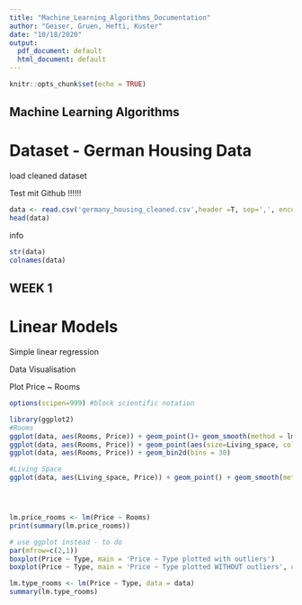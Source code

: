 ```yaml
---
title: "Machine_Learning_Algorithms_Documentation"
author: "Geiser, Gruen, Hefti, Kuster"
date: "10/18/2020"
output:
  pdf_document: default
  html_document: default
---
```


```r
knitr::opts_chunk$set(echo = TRUE)
```

## Machine Learning Algorithms

# Dataset - German Housing Data 

load cleaned dataset


Test mit Github !!!!!!
```r
data <- read.csv('germany_housing_cleaned.csv',header =T, sep=',', encoding='UTF-8')
head(data)
```

info
```r
str(data)
colnames(data)
```


## WEEK 1
# Linear Models

Simple linear regression

Data Visualisation

Plot Price ~ Rooms
```r
options(scipen=999) #block scientific notation

library(ggplot2)
#Rooms
ggplot(data, aes(Rooms, Price)) + geom_point()+ geom_smooth(method = lm, se = F, color= 'red')
ggplot(data, aes(Rooms, Price)) + geom_point(aes(size=Living_space, colour = factor(State)))
ggplot(data, aes(Rooms, Price)) + geom_bin2d(bins = 30)

#Living Space
ggplot(data, aes(Living_space, Price)) + geom_point() + geom_smooth(method = lm, se = F, color = 'red')




lm.price_rooms <- lm(Price ~ Rooms)
print(summary(lm.price_rooms))
```



```r

# use ggplot instead - to do
par(mfrow=c(2,1))
boxplot(Price ~ Type, main = 'Price ~ Type plotted with outliers')
boxplot(Price ~ Type, main = 'Price ~ Type plotted WITHOUT outliers', outline=FALSE)
```


```r
lm.type_rooms <- lm(Price ~ Type, data = data)
summary(lm.type_rooms)
```
